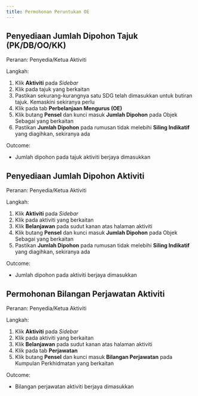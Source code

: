 ```yaml
---
title: Permohonan Peruntukan OE
---
```


## Penyediaan Jumlah Dipohon Tajuk (PK/DB/OO/KK)
Peranan: Penyedia/Ketua Aktiviti  

Langkah:
1. Klik **Aktiviti** pada *Sidebar*
2. Klik pada tajuk yang berkaitan
3. Pastikan sekurang-kurangnya satu SDG telah dimasukkan untuk butiran tajuk. Kemaskini sekiranya perlu
4. Klik pada tab **Perbelanjaan Mengurus (OE)**
5. Klik butang **Pensel** dan kunci masuk **Jumlah Dipohon** pada Objek Sebagai yang berkaitan
6. Pastikan **Jumlah Dipohon** pada rumusan tidak melebihi **Siling Indikatif** yang diagihkan, sekiranya ada

Outcome:
* Jumlah dipohon pada tajuk aktiviti berjaya dimasukkan

## Penyediaan Jumlah Dipohon Aktiviti
Peranan: Penyedia/Ketua Aktiviti  

Langkah:
1. Klik **Aktiviti** pada *Sidebar*
2. Klik pada aktiviti yang berkaitan
3. Klik **Belanjawan** pada sudut kanan atas halaman aktiviti
4. Klik butang **Pensel** dan kunci masuk **Jumlah Dipohon** pada Objek Sebagai yang berkaitan
5. Pastikan **Jumlah Dipohon** pada rumusan tidak melebihi **Siling Indikatif** yang diagihkan, sekiranya ada

Outcome:
* Jumlah dipohon pada aktiviti berjaya dimasukkan

## Permohonan Bilangan Perjawatan Aktiviti
Peranan: Penyedia/Ketua Aktiviti  

Langkah:
1. Klik **Aktiviti** pada *Sidebar*
2. Klik pada aktiviti yang berkaitan
3. Klik **Belanjawan** pada sudut kanan atas halaman aktiviti
4. Klik pada tab **Perjawatan**
5. Klik butang **Pensel** dan kunci masuk **Bilangan Perjawatan** pada Kumpulan Perkhidmatan yang berkaitan

Outcome:
* Bilangan perjawatan aktiviti berjaya dimasukkan